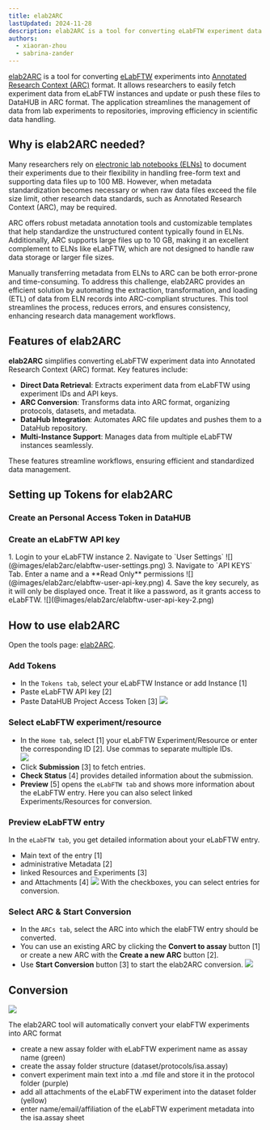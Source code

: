 ```yaml
---
title: elab2ARC
lastUpdated: 2024-11-28
description: elab2ARC is a tool for converting eLabFTW experiment data into ARC format.
authors: 
  - xiaoran-zhou
  - sabrina-zander
---
```



[elab2ARC](http://nfdi4plants.org/elab2arc) is a tool for converting [eLabFTW](https://www.elabftw.net/) experiments into [Annotated Research Context (ARC)](/nfdi4plants.knowledgebase/core-concepts/arc/) format. It allows researchers to easily fetch experiment data from eLabFTW instances and update or push these files to DataHUB in ARC format. The application streamlines the management of data from lab experiments to repositories, improving efficiency in scientific data handling.

## Why is elab2ARC needed?

Many researchers rely on [electronic lab notebooks (ELNs)](/nfdi4plants.knowledgebase/fundamentals/electronic-lab-notebooks/) to document their experiments due to their flexibility in handling free-form text and supporting data files up to 100 MB. However, when metadata standardization becomes necessary or when raw data files exceed the file size limit, other research data standards, such as Annotated Research Context (ARC), may be required.

ARC offers robust metadata annotation tools and customizable templates that help standardize the unstructured content typically found in ELNs. Additionally, ARC supports large files up to 10 GB, making it an excellent complement to ELNs like eLabFTW, which are not designed to handle raw data storage or larger file sizes.

Manually transferring metadata from ELNs to ARC can be both error-prone and time-consuming. To address this challenge, elab2ARC provides an efficient solution by automating the extraction, transformation, and loading (ETL) of data from ELN records into ARC-compliant structures. This tool streamlines the process, reduces errors, and ensures consistency, enhancing research data management workflows.

## Features of elab2ARC

**elab2ARC** simplifies converting eLabFTW experiment data into Annotated Research Context (ARC) format. Key features include:

- **Direct Data Retrieval**: Extracts experiment data from eLabFTW using experiment IDs and API keys.
- **ARC Conversion**: Transforms data into ARC format, organizing protocols, datasets, and metadata.
- **DataHub Integration**: Automates ARC file updates and pushes them to a DataHub repository.
- **Multi-Instance Support**: Manages data from multiple eLabFTW instances seamlessly.

These features streamline workflows, ensuring efficient and standardized data management.

## Setting up Tokens for elab2ARC


### Create an Personal Access Token in DataHUB


<DataHubPat />

### Create an eLabFTW API key

<Steps>
1. Login to your eLabFTW instance 
2. Navigate to `User Settings`  
    ![](@images/elab2arc/elabftw-user-settings.png)
3. Navigate to `API KEYS` Tab. Enter a name and a **Read Only** permissions
    ![](@images/elab2arc/elabftw-user-api-key.png)
4. Save the key securely, as it will only be displayed once. Treat it like a password, as it grants access to eLabFTW.
    ![](@images/elab2arc/elabftw-user-api-key-2.png)

</Steps>

## How to use elab2ARC 

Open the tools page: [elab2ARC](http://nfdi4plants.org/elab2arc). 

### Add Tokens


- In the `Tokens tab`, select your eLabFTW Instance or add Instance [1]
- Paste eLabFTW API key [2]
- Paste DataHUB Project Access Token [3]
    ![](@images/elab2arc/elab2arc-token-page.png)



### Select eLabFTW experiment/resource


- In the `Home tab`, select [1] your eLabFTW Experiment/Resource or enter the corresponding ID [2]. Use commas to separate multiple IDs.  
    ![](@images/elab2arc/elab2arc-home-page.png)
- Click **Submission** [3] to fetch entries. 
- **Check Status** [4] provides detailed information about the submission. 
- **Preview** [5] opens the `eLabFTW tab` and shows more information about the eLabFTW entry. Here you can also select linked Experiments/Resources for conversion. 



### Preview eLabFTW entry
In the `eLabFTW tab`, you get detailed information about your eLabFTW entry.
- Main text of the entry [1]
- administrative Metadata [2]
- linked Resources and Experiments [3]
- and Attachments [4]
![](@images/elab2arc/elab2arc-elabFTW-page.png)
With the checkboxes, you can select entries for conversion. 


### Select ARC & Start Conversion


- In the `ARCs tab`, select the ARC into which the elabFTW entry should be converted. 
- You can use an existing ARC by clicking the **Convert to assay** button [1] or create a new ARC with the **Create a new ARC** button [2]. 
- Use **Start Conversion** button [3] to start the elab2ARC conversion. 
![](@images/elab2arc/elab2arc-arc-page.png)


## Conversion 

![](@images/elab2arc/elab2arc-output.png)

The elab2ARC tool will automatically convert your elabFTW experiments into ARC format
- create a new assay folder with eLabFTW experiment name as assay name (green)
- create the assay folder structure (dataset/protocols/isa.assay)
- convert experiment main text into a .md file and store it in the protocol folder (purple)
- add all attachments of the eLabFTW experiment into the dataset folder (yellow)
- enter name/email/affiliation of the eLabFTW experiment metadata into the isa.assay sheet

